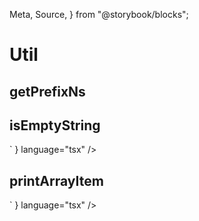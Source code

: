
  Meta,
  Source,
} from "@storybook/blocks";



<Meta of={Stories} />

# Util

## getPrefixNs
<Summary>
<Source code={
  `
/**
 * 获取控件css前缀
 * @param componentName 控件名称 {string}
 * @param customizePrefix 用户自定义前缀 {string}
 * @param defaultPrefix 默认前缀前缀 {string}
 * @returns prefix 控件css类前缀 {string}
 */
export declare function getPrefixNs(componentName: string, customizePrefix?: string, defaultPrefix?: string): string;
`
} language="tsx" />
</Summary>

## isEmptyString
<Summary>
<Source code={
`
/**
 * 检测是否是空字符串
 * @param 需要判断的值 {any}
 * @returns isString 是否是空字符串 {boolean}
 */
export declare function isEmptyString(str: unknown): boolean;

`
} language="tsx" />
</Summary>

## printArrayItem
<Summary>
<Source code={
  `
/**
 * 遍历对象数组，将对象的每个属性输出成字符串，不递归遍历对象属性的子属性
 * @param list 待遍历的数组
 * @returns 遍历后拼装的字符串
 */
export declare function printArrayItem(list?: object[]): string;

  `
} language="tsx" />
</Summary>
